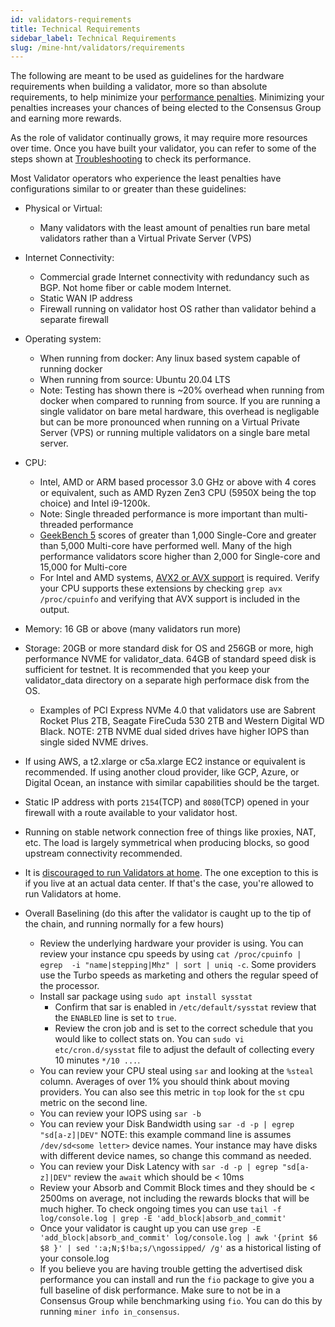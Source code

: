 ```yaml
---
id: validators-requirements
title: Technical Requirements
sidebar_label: Technical Requirements
slug: /mine-hnt/validators/requirements
---
```



The following are meant to be used as guidelines for the hardware requirements when building a validator, more so than absolute requirements, to help minimize your [performance penalties](https://docs.helium.com/mine-hnt/validators/penalties/). Minimizing your penalties increases your chances of being elected to the Consensus Group and earning more rewards. 

As the role of  validator continually grows, it may require more resources over time. Once you have built your validator, you can refer to some of the steps shown at [Troubleshooting](https://docs.helium.com/mine-hnt/validators/troubleshooting/) to check its performance.

Most Validator operators who experience the least penalties have configurations similar to or greater than these guidelines:
- Physical or Virtual:
  - Many validators with the least amount of penalties run bare metal validators rather than a Virtual Private Server (VPS)
- Internet Connectivity:
  - Commercial grade Internet connectivity with redundancy such as BGP. Not home fiber or cable modem Internet.
  - Static WAN IP address
  - Firewall running on validator host OS rather than validator behind a separate firewall
- Operating system: 
  - When running from docker: Any linux based system capable of running docker
  - When running from source: Ubuntu 20.04 LTS
  - Note: Testing has shown there is ~20% overhead when running from docker when compared to running from source. If you are running a single validator on bare metal hardware, this overhead is negligable but can be more pronounced when running on a Virtual Private Server (VPS) or running multiple validators on a single bare metal server.
- CPU: 
  - Intel, AMD or ARM based processor 3.0 GHz or above with 4 cores or equivalent, such as AMD Ryzen Zen3 CPU (5950X being the top choice) and Intel i9-1200k.
  - Note: Single threaded performance is more important than multi-threaded performance
  - [GeekBench 5](https://www.geekbench.com/) scores of greater than 1,000 Single-Core and greater than 5,000 Multi-core have performed well. Many of the high performance validators score higher than 2,000 for Single-core and 15,000 for Multi-core
  - For Intel and AMD systems, [AVX2 or AVX support](https://en.wikipedia.org/wiki/Advanced_Vector_Extensions) is required. Verify your CPU supports these extensions by checking `grep avx /proc/cpuinfo` and verifying that AVX support is included in the output.
- Memory: 16 GB or above (many validators run more)
- Storage: 20GB or more standard disk for OS and 256GB or more, high performance NVME for validator_data.  64GB of standard speed disk is sufficient for testnet. It is recommended that you keep your validator_data directory on a separate high performace disk from the OS.
  - Examples of PCI Express NVMe 4.0 that validators use are Sabrent Rocket Plus 2TB, Seagate FireCuda 530 2TB and Western Digital WD Black. NOTE: 2TB NVME dual sided drives have higher IOPS than single sided NVME drives.
- If using AWS, a t2.xlarge or c5a.xlarge EC2 instance or equivalent is recommended. If using another cloud provider, like GCP, Azure, or Digital Ocean, an instance with similar capabilities should be the target.
- Static IP address with ports `2154`(TCP) and `8080`(TCP) opened in your firewall with a route available to your validator host.
- Running on stable network connection free of things like proxies, NAT, etc. The load is largely symmetrical when producing blocks, so good upstream connectivity recommended.
- It is [discouraged to run Validators at home](/mine-hnt/validators/faqs-resources-providers/#technical). The one exception to this is if you live at an actual data center. If that's the case, you're allowed to run Validators at home.

- Overall Baselining (do this after the validator is caught up to the tip of the chain, and running normally for a few hours)
  - Review the underlying hardware your provider is using. You can review your instance cpu speeds by using `cat /proc/cpuinfo | egrep  -i "name|stepping|Mhz" | sort | uniq -c`.  Some providers use the Turbo speeds as marketing and others the regular speed of the processor.
  - Install sar package using `sudo apt install sysstat`
    - Confirm that sar is enabled in `/etc/default/sysstat` review that the `ENABLED` line is set to `true`.
    - Review the cron job and is set to the correct schedule that you would like to collect stats on. You can `sudo vi etc/cron.d/sysstat` file to adjust the default of collecting every 10 minutes `*/10 ...`.
  - You can review your CPU steal using `sar` and looking at the `%steal` column. Averages of over 1% you should think about moving providers. You can also see this metric in `top` look for the `st` cpu metric on the second line.
  - You can review your IOPS using `sar -b` 
  - You can review your Disk Bandwidth using `sar -d -p | egrep "sd[a-z]|DEV"` NOTE: this example command line is assumes `/dev/sd<some letter>` device names. Your instance may have disks with different device names, so change this command as needed.
  - You can review your Disk Latency with `sar -d -p | egrep "sd[a-z]|DEV"` review the `await` which should be < 10ms
  - Review your Absorb and Commit Block times and they should be < 2500ms on average, not including the rewards blocks that will be much higher. To check ongoing times you can use `tail -f log/console.log | grep -E 'add_block|absorb_and_commit'`
  - Once your validator is caught up you can use `grep -E 'add_block|absorb_and_commit' log/console.log | awk '{print $6 $8 }' | sed ':a;N;$!ba;s/\ngossipped/ /g'` as a historical listing of your console.log
  - If you believe you are having trouble getting the advertised disk performance you can install and run the `fio` package to give you a full baseline of disk performance. Make sure to not be in a Consensus Group while benchmarking using `fio`.  You can do this by running `miner info in_consensus`.
